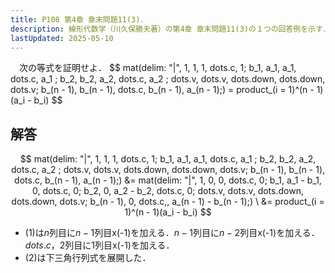 ```yaml
---
title: P108 第4章 章末問題11(3)．
description: 線形代数学（川久保勝夫著）の第4章 章末問題11(3)の１つの回答例を示す．
lastUpdated: 2025-05-10
---
```



<Card title="問題11(3)">
　次の等式を証明せよ．
$$
mat(delim: "|", 1, 1, 1, dots.c, 1;
b_1, a_1, a_1, dots.c, a_1 ;
b_2, b_2, a_2, dots.c, a_2 ;
dots.v, dots.v, dots.down, dots.down, dots.v;
b_(n - 1), b_(n - 1), dots.c, b_(n - 1), a_(n - 1);)
=
product_(i = 1)^(n - 1)(a_i - b_i)
$$
</Card>

## 解答
$$
mat(delim: "|", 1, 1, 1, dots.c, 1;
b_1, a_1, a_1, dots.c, a_1 ;
b_2, b_2, a_2, dots.c, a_2 ;
dots.v, dots.v, dots.down, dots.down, dots.v;
b_(n - 1), b_(n - 1), dots.c, b_(n - 1), a_(n - 1);)
&=
mat(delim: "|", 1, 0, 0, dots.c, 0;
b_1, a_1 - b_1, 0, dots.c, 0;
b_2, 0, a_2 - b_2, dots.c, 0;
dots.v, dots.v, dots.down, dots.down, dots.v;
b_(n - 1), 0, dots.c,, a_(n - 1) - b_(n - 1);) \
&=
product_(i = 1)^(n - 1)(a_i - b_i)
$$

- (1)は$n$列目に$n - 1$列目x(-1)を加える．$n - 1$列目に$n - 2$列目x(-1)を加える．$dots.c$，2列目に1列目x(-1)を加える．
- (2)は下三角行列式を展開した．
